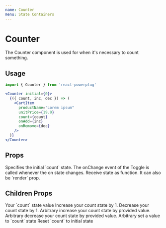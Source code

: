 ```yaml
---
name: Counter
menu: State Containers
---
```



# Counter

The Counter component is used for when it's necessary to count something.  

## Usage

```js
import { Counter } from 'react-powerplug'
```

```jsx
<Counter initial={0}>
  {({ count, inc, dec }) => (
    <CartItem
      productName="Lorem ipsum"
      unitPrice={19.9}
      count={count}
      onAdd={inc}
      onRemove={dec}
    />
  )}
</Counter>
```

## Props

<Props>
  <Prop name="initial" type="number" default={0}>
    Specifies the initial `count` state.
  </Prop>
  <Prop name="onChange" type="function">
    The onChange event of the Toggle is called whenever the on state changes.
  </Prop>
  <Prop name="children" type="function">
    Receive state as function. It can also be `render` prop.
  </Prop>
</Props>

## Children Props

<ChildrenProps>
  <ChildrenProp name="count" type="number">
    Your `count` state value
  </ChildrenProp>
  <ChildrenProp name="inc" type="function">
    Increase your count state by 1.
  </ChildrenProp>
  <ChildrenProp name="dec" type="function">
    Decrease your count state by 1.
  </ChildrenProp>
  <ChildrenProp name="incBy" type="function">
    Arbitrary increase your count state by provided value.
  </ChildrenProp>
  <ChildrenProp name="decBy" type="function">
    Arbitrary decrease your count state by provided value.
  </ChildrenProp>
  <ChildrenProp name="set" type="function">
    Arbitrary set a value to `count` state
  </ChildrenProp>
  <ChildrenProp name="reset" type="function">
    Reset `count` to initial state
  </ChildrenProp>
</ChildrenProps>
